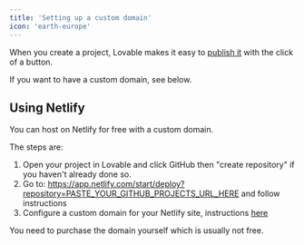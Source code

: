 ```yaml
---
title: 'Setting up a custom domain'
icon: 'earth-europe'
---
```


When you create a project, Lovable makes it easy to [publish it](../features/deploy) with the click of a button.

If you want to have a custom domain, see below.

## Using Netlify

You can host on Netlify for free with a custom domain.

The steps are:

1. Open your project in Lovable and click GitHub then "create repository" if you haven't already done so.
2. Go to: https://app.netlify.com/start/deploy?repository=PASTE_YOUR_GITHUB_PROJECTS_URL_HERE and follow instructions
3. Configure a custom domain for your Netlify site, instructions [here](https://docs.netlify.com/domains-https/custom-domains/#assign-a-domain-to-a-production-site)

<Note>
  You need to purchase the domain yourself which is usually not free.
</Note>